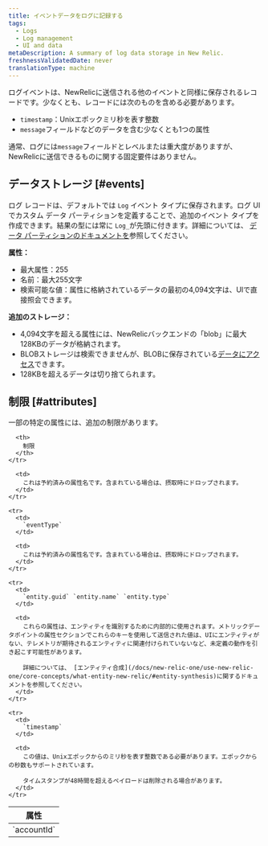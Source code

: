 ```yaml
---
title: イベントデータをログに記録する
tags:
  - Logs
  - Log management
  - UI and data
metaDescription: A summary of log data storage in New Relic.
freshnessValidatedDate: never
translationType: machine
---
```


ログイベントは、NewRelicに送信される他のイベントと同様に保存されるレコードです。少なくとも、レコードには次のものを含める必要があります。

* `timestamp`：Unixエポックミリ秒を表す整数
* `message`フィールドなどのデータを含む少なくとも1つの属性

通常、ログには`message`フィールドとレベルまたは重大度がありますが、NewRelicに送信できるものに関する固定要件はありません。

## データストレージ [#events]

ログ レコードは、デフォルトでは `Log` イベント タイプに保存されます。ログ UI でカスタム データ パーティションを定義することで、追加のイベント タイプを作成できます。結果の型には常に `Log_`が先頭に付きます。詳細については、 [データ パーティションのドキュメントを](/docs/logs/ui-data/data-partitions/)参照してください。

**属性：**

* 最大属性：255
* 名前：最大255文字
* 検索可能な値：属性に格納されているデータの最初の4,094文字は、UIで直接照会できます。

**追加のストレージ：**

* 4,094文字を超える属性には、NewRelicバックエンドの「blob」に最大128KBのデータが格納されます。
* BLOBストレージは検索できませんが、BLOBに保存されている[データにアクセス](/docs/logs/ui-data/long-logs-blobs)できます。
* 128KBを超えるデータは切り捨てられます。

## 制限 [#attributes]

一部の特定の属性には、追加の制限があります。

<table>
  <thead>
    <tr>
      <th style={{ width: "150px" }}>
        属性
      </th>

      <th>
        制限
      </th>
    </tr>
  </thead>

  <tbody>
    <tr>
      <td>
        `accountId`
      </td>

      <td>
        これは予約済みの属性名です。含まれている場合は、摂取時にドロップされます。
      </td>
    </tr>

    <tr>
      <td>
        `eventType`
      </td>

      <td>
        これは予約済みの属性名です。含まれている場合は、摂取時にドロップされます。
      </td>
    </tr>

    <tr>
      <td>
        `entity.guid` `entity.name` `entity.type`
      </td>

      <td>
        これらの属性は、エンティティを識別するために内部的に使用されます。メトリックデータポイントの属性セクションでこれらのキーを使用して送信された値は、UIにエンティティがない、テレメトリが期待されるエンティティに関連付けられていないなど、未定義の動作を引き起こす可能性があります。

        詳細については、 [エンティティ合成](/docs/new-relic-one/use-new-relic-one/core-concepts/what-entity-new-relic/#entity-synthesis)に関するドキュメントを参照してください。
      </td>
    </tr>

    <tr>
      <td>
        `timestamp`
      </td>

      <td>
        この値は、Unixエポックからのミリ秒を表す整数である必要があります。エポックからの秒数もサポートされています。

        タイムスタンプが48時間を超えるペイロードは削除される場合があります。
      </td>
    </tr>
  </tbody>
</table>